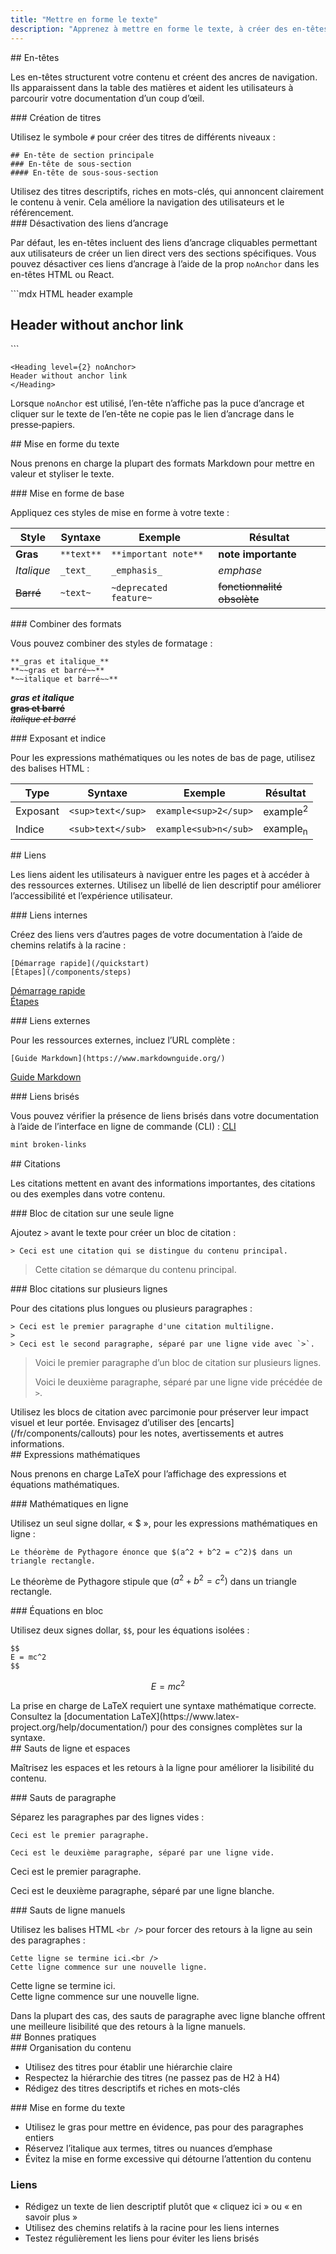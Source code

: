 ```yaml
---
title: "Mettre en forme le texte"
description: "Apprenez à mettre en forme le texte, à créer des en-têtes et à styliser le contenu"
---
```


<div id="headers">
  ## En-têtes
</div>

Les en-têtes structurent votre contenu et créent des ancres de navigation. Ils apparaissent dans la table des matières et aident les utilisateurs à parcourir votre documentation d’un coup d’œil.

<div id="creating-headers">
  ### Création de titres
</div>

Utilisez le symbole `#` pour créer des titres de différents niveaux :

```mdx
## En-tête de section principale
### En-tête de sous-section
#### En-tête de sous-sous-section
```

<Tip>
  Utilisez des titres descriptifs, riches en mots-clés, qui annoncent clairement le contenu à venir. Cela améliore la navigation des utilisateurs et le référencement.
</Tip>

<div id="disabling-anchor-links">
  ### Désactivation des liens d’ancrage
</div>

Par défaut, les en-têtes incluent des liens d’ancrage cliquables permettant aux utilisateurs de créer un lien direct vers des sections spécifiques. Vous pouvez désactiver ces liens d’ancrage à l’aide de la prop `noAnchor` dans les en-têtes HTML ou React.

<CodeGroup>
  ```mdx HTML header example
  <h2 noAnchor>
  Header without anchor link
  </h2>
  ```

  ```mdx React header example
  <Heading level={2} noAnchor>
  Header without anchor link
  </Heading>
  ```
</CodeGroup>

Lorsque `noAnchor` est utilisé, l’en-tête n’affiche pas la puce d’ancrage et cliquer sur le texte de l’en-tête ne copie pas le lien d’ancrage dans le presse‑papiers.

<div id="text-formatting">
  ## Mise en forme du texte
</div>

Nous prenons en charge la plupart des formats Markdown pour mettre en valeur et styliser le texte.

<div id="basic-formatting">
  ### Mise en forme de base
</div>

Appliquez ces styles de mise en forme à votre texte :

| Style | Syntaxe | Exemple | Résultat |
|-------|--------|---------|--------|
| **Gras** | `**text**` | `**important note**` | **note importante** |
| *Italique* | `_text_` | `_emphasis_` | *emphase* |
| ~~Barré~~ | `~text~` | `~deprecated feature~` | ~~fonctionnalité obsolète~~ |

<div id="combining-formats">
  ### Combiner des formats
</div>

Vous pouvez combiner des styles de formatage :

```mdx
**_gras et italique_**
**~~gras et barré~~**
*~~italique et barré~~**
```

***gras et italique***<br />
**~~gras et barré~~**<br />
*~~italique et barré~~*

<div id="superscript-and-subscript">
  ### Exposant et indice
</div>

Pour les expressions mathématiques ou les notes de bas de page, utilisez des balises HTML :

| Type | Syntaxe | Exemple | Résultat |
|------|---------|---------|----------|
| Exposant | `<sup>text</sup>` | `example<sup>2</sup>` | example<sup>2</sup> |
| Indice | `<sub>text</sub>` | `example<sub>n</sub>` | example<sub>n</sub> |

<div id="links">
  ## Liens
</div>

Les liens aident les utilisateurs à naviguer entre les pages et à accéder à des ressources externes. Utilisez un libellé de lien descriptif pour améliorer l’accessibilité et l’expérience utilisateur.

<div id="internal-links">
  ### Liens internes
</div>

Créez des liens vers d’autres pages de votre documentation à l’aide de chemins relatifs à la racine :

```mdx
[Démarrage rapide](/quickstart)
[Étapes](/components/steps)
```

[Démarrage rapide](/fr/quickstart)<br />
[Étapes](/fr/components/steps)

<div id="external-links">
  ### Liens externes
</div>

Pour les ressources externes, incluez l’URL complète :

```mdx
[Guide Markdown](https://www.markdownguide.org/)
```

[Guide Markdown](https://www.markdownguide.org/)

<div id="broken-links">
  ### Liens brisés
</div>

Vous pouvez vérifier la présence de liens brisés dans votre documentation à l’aide de l’interface en ligne de commande (CLI) : [CLI](/fr/installation)

```bash
mint broken-links
```

<div id="blockquotes">
  ## Citations
</div>

Les citations mettent en avant des informations importantes, des citations ou des exemples dans votre contenu.

<div id="single-line-blockquotes">
  ### Bloc de citation sur une seule ligne
</div>

Ajoutez `>` avant le texte pour créer un bloc de citation :

```mdx
> Ceci est une citation qui se distingue du contenu principal.
```

> Cette citation se démarque du contenu principal.

<div id="multi-line-blockquotes">
  ### Bloc citations sur plusieurs lignes
</div>

Pour des citations plus longues ou plusieurs paragraphes :

```mdx
> Ceci est le premier paragraphe d'une citation multiligne.
>
> Ceci est le second paragraphe, séparé par une ligne vide avec `>`.
```

> Voici le premier paragraphe d’un bloc de citation sur plusieurs lignes.
>
> Voici le deuxième paragraphe, séparé par une ligne vide précédée de `>`.

<Tip>
  Utilisez les blocs de citation avec parcimonie pour préserver leur impact visuel et leur portée. Envisagez d’utiliser des [encarts](/fr/components/callouts) pour les notes, avertissements et autres informations.
</Tip>

<div id="mathematical-expressions">
  ## Expressions mathématiques
</div>

Nous prenons en charge LaTeX pour l’affichage des expressions et équations mathématiques.

<div id="inline-math">
  ### Mathématiques en ligne
</div>

Utilisez un seul signe dollar, « $ », pour les expressions mathématiques en ligne :

```mdx
Le théorème de Pythagore énonce que $(a^2 + b^2 = c^2)$ dans un triangle rectangle.
```

Le théorème de Pythagore stipule que $(a^2 + b^2 = c^2)$ dans un triangle rectangle.

<div id="block-equations">
  ### Équations en bloc
</div>

Utilisez deux signes dollar, `$$`, pour les équations isolées :

```mdx
$$
E = mc^2
$$
```

$$
E = mc^2
$$

<Info>
  La prise en charge de LaTeX requiert une syntaxe mathématique correcte. Consultez la [documentation LaTeX](https://www.latex-project.org/help/documentation/) pour des consignes complètes sur la syntaxe.
</Info>

<div id="line-breaks-and-spacing">
  ## Sauts de ligne et espaces
</div>

Maîtrisez les espaces et les retours à la ligne pour améliorer la lisibilité du contenu.

<div id="paragraph-breaks">
  ### Sauts de paragraphe
</div>

Séparez les paragraphes par des lignes vides :

```mdx
Ceci est le premier paragraphe.

Ceci est le deuxième paragraphe, séparé par une ligne vide.
```

Ceci est le premier paragraphe.

Ceci est le deuxième paragraphe, séparé par une ligne blanche.

<div id="manual-line-breaks">
  ### Sauts de ligne manuels
</div>

Utilisez les balises HTML `<br />` pour forcer des retours à la ligne au sein des paragraphes :

```mdx
Cette ligne se termine ici.<br />
Cette ligne commence sur une nouvelle ligne.
```

Cette ligne se termine ici.<br />
Cette ligne commence sur une nouvelle ligne.

<Tip>
  Dans la plupart des cas, des sauts de paragraphe avec ligne blanche offrent une meilleure lisibilité que des retours à la ligne manuels.
</Tip>

<div id="best-practices">
  ## Bonnes pratiques
</div>

<div id="content-organization">
  ### Organisation du contenu
</div>

* Utilisez des titres pour établir une hiérarchie claire
* Respectez la hiérarchie des titres (ne passez pas de H2 à H4)
* Rédigez des titres descriptifs et riches en mots-clés

<div id="text-formatting">
  ### Mise en forme du texte
</div>

* Utilisez le gras pour mettre en évidence, pas pour des paragraphes entiers
* Réservez l’italique aux termes, titres ou nuances d’emphase
* Évitez la mise en forme excessive qui détourne l’attention du contenu

### Liens

* Rédigez un texte de lien descriptif plutôt que « cliquez ici » ou « en savoir plus »
* Utilisez des chemins relatifs à la racine pour les liens internes
* Testez régulièrement les liens pour éviter les liens brisés